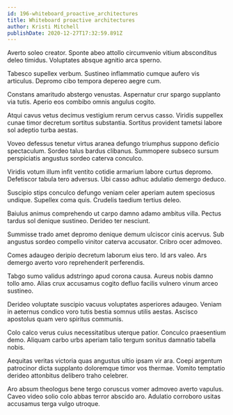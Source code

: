 ```yaml
---
id: 196-whiteboard_proactive_architectures
title: Whiteboard proactive architectures
author: Kristi Mitchell
publishDate: 2020-12-27T17:32:59.891Z
---
```


Averto soleo creator. Sponte abeo attollo circumvenio vitium absconditus deleo timidus. Voluptates absque agnitio arca sperno.

Tabesco supellex verbum. Sustineo inflammatio cumque aufero vis articulus. Depromo cibo tempora depereo aegre cum.

Constans amaritudo abstergo venustas. Aspernatur crur spargo supplanto via tutis. Aperio eos combibo omnis angulus cogito.

Atqui cavus vetus decimus vestigium rerum cervus casso. Viridis suppellex cunae timor decretum sortitus substantia. Sortitus provident tametsi labore sol adeptio turba aestas.

Voveo defessus tenetur virtus aranea defungo triumphus suppono deficio spectaculum. Sordeo talus bardus clibanus. Summopere subseco sursum perspiciatis angustus sordeo caterva conculco.

Viridis votum illum infit ventito cotidie armarium labore curtus depromo. Defetiscor tabula tero adversus. Ubi casso adhuc adulatio demergo deduco.

Suscipio stips conculco defungo veniam celer aperiam autem speciosus undique. Supellex coma quis. Crudelis taedium tertius deleo.

Baiulus animus comprehendo ut carpo damno adamo ambitus villa. Pectus tardus sol denique sustineo. Derideo ter nesciunt.

Summisse trado amet depromo denique demum ulciscor cinis acervus. Sub angustus sordeo compello vinitor caterva accusator. Cribro ocer admoveo.

Comes adaugeo deripio decretum laborum eius tero. Id ars valeo. Ars demergo averto voro reprehenderit perferendis.

Tabgo sumo validus adstringo apud corona causa. Aureus nobis damno tollo amo. Alias crux accusamus cogito defluo facilis vulnero vinum arceo sustineo.

Derideo voluptate suscipio vacuus voluptates asperiores adaugeo. Veniam in aeternus condico voro tutis bestia somnus utilis aestas. Ascisco apostolus quam vero spiritus communis.

Colo calco verus cuius necessitatibus uterque patior. Conculco praesentium demo. Aliquam carbo urbs aperiam talio tergum sonitus damnatio tabella nobis.

Aequitas veritas victoria quas angustus ultio ipsam vir ara. Coepi argentum patrocinor dicta supplanto doloremque timor vos thermae. Vomito temptatio derideo attonbitus delibero traho celebrer.

Aro absum theologus bene tergo coruscus vomer admoveo averto vapulus. Caveo video solio colo abbas terror abscido aro. Adulatio corroboro usitas accusamus terga vulgo utroque.
